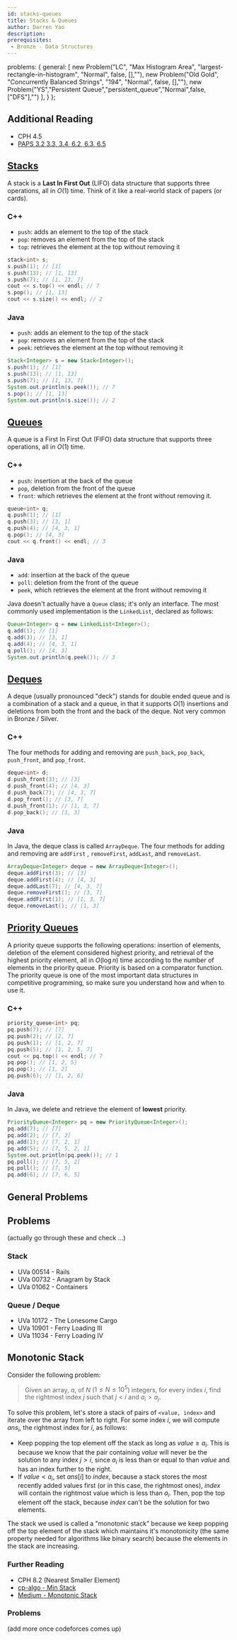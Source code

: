 ```yaml
---
id: stacks-queues
title: Stacks & Queues
author: Darren Yao
description: 
prerequisites:
 - Bronze - Data Structures
---
```



  problems: {
    general: [
      new Problem("LC", "Max Histogram Area", "largest-rectangle-in-histogram", "Normal", false, [],""),
      new Problem("Old Gold", "Concurrently Balanced Strings", "194", "Normal", false, [],""),
      new Problem("YS","Persistent Queue","persistent_queue","Normal",false,["DFS"],"")
    ],
  }
};

## Additional Reading

 - CPH 4.5
 - [PAPS 3.2 3.3, 3.4, 6.2, 6.3, 6.5](https://www.csc.kth.se/~jsannemo/slask/main.pdf)

## [Stacks](http://www.cplusplus.com/reference/stack/stack/)

A stack is a **Last In First Out** (LIFO) data structure that supports three operations, all in $O(1)$ time. Think of it like a real-world stack of papers (or cards).

### C++

 - `push`: adds an element to the top of the stack
 - `pop`: removes an element from the top of the stack
 - `top`: retrieves the element at the top without removing it

```cpp
stack<int> s;
s.push(1); // [1]
s.push(13); // [1, 13]
s.push(7); // [1, 13, 7]
cout << s.top() << endl; // 7
s.pop(); // [1, 13]
cout << s.size() << endl; // 2
```

### Java

 - `push`: adds an element to the top of the stack
 - `pop`: removes an element from the top of the stack
 - `peek`: retrieves the element at the top without removing it

```java
Stack<Integer> s = new Stack<Integer>();
s.push(1); // [1]
s.push(13); // [1, 13]
s.push(7); // [1, 13, 7]
System.out.println(s.peek()); // 7
s.pop(); // [1, 13]
System.out.println(s.size()); // 2
```

## [Queues](http://www.cplusplus.com/reference/queue/queue/)

A queue is a First In First Out (FIFO) data structure that supports three operations, all in $O(1)$ time. 

### C++

 - `push`: insertion at the back of the queue
 - `pop`, deletion from the front of the queue 
 - `front`: which retrieves the element at the front without removing it.

```cpp
queue<int> q;
q.push(1); // [1]
q.push(3); // [3, 1]
q.push(4); // [4, 3, 1]
q.pop(); // [4, 3]
cout << q.front() << endl; // 3
```

### Java

 - `add`: insertion at the back of the queue
 - `poll`: deletion from the front of the queue
 - `peek`, which retrieves the element at the front without removing it

Java doesn't actually have a `Queue` class; it's only an interface. The most commonly used implementation is the `LinkedList`, declared as follows:

```java
Queue<Integer> q = new LinkedList<Integer>();
q.add(1); // [1]
q.add(3); // [3, 1]
q.add(4); // [4, 3, 1]
q.poll(); // [4, 3]
System.out.println(q.peek()); // 3
```

## [Deques](http://www.cplusplus.com/reference/deque/deque/)

A deque (usually pronounced "deck") stands for double ended queue and is a combination of a stack and a queue, in that it supports $O(1)$ insertions and deletions from both the front and the back of the deque. Not very common in Bronze / Silver.

### C++

The four methods for adding and removing are `push_back`, `pop_back`, `push_front`, and `pop_front`. 

```cpp
deque<int> d;
d.push_front(3); // [3]
d.push_front(4); // [4, 3]
d.push_back(7); // [4, 3, 7]
d.pop_front(); // [3, 7]
d.push_front(1); // [1, 3, 7]
d.pop_back(); // [1, 3]
```

### Java

In Java, the deque class is called `ArrayDeque`. The four methods for adding and removing are `addFirst` , `removeFirst`, `addLast`, and `removeLast`.

```java
ArrayDeque<Integer> deque = new ArrayDeque<Integer>();
deque.addFirst(3); // [3]
deque.addFirst(4); // [4, 3]
deque.addLast(7); // [4, 3, 7]
deque.removeFirst(); // [3, 7]
deque.addFirst(1); // [1, 3, 7]
deque.removeLast(); // [1, 3]
```

## [Priority Queues](http://www.cplusplus.com/reference/queue/priority_queue/)

A priority queue supports the following operations: insertion of elements, deletion of the element considered highest priority, and retrieval of the highest priority element, all in $O(\log n)$ time according to the number of elements in the priority queue. Priority is based on a comparator function. The priority queue is one of the most important data structures in competitive programming, so make sure you understand how and when to use it. 

### C++

```cpp
priority_queue<int> pq;
pq.push(7); // [7]
pq.push(2); // [2, 7]
pq.push(1); // [1, 2, 7]
pq.push(5); // [1, 2, 5, 7]
cout << pq.top() << endl; // 7
pq.pop(); // [1, 2, 5]
pq.pop(); // [1, 2]
pq.push(6); // [1, 2, 6]
```

### Java

In Java, we delete and retrieve the element of **lowest** priority.

```java
PriorityQueue<Integer> pq = new PriorityQueue<Integer>();
pq.add(7); // [7]
pq.add(2); // [7, 2]
pq.add(1); // [7, 2, 1]
pq.add(5); // [7, 5, 2, 1]
System.out.println(pq.peek()); // 1
pq.poll(); // [7, 5, 2]
pq.poll(); // [7, 5]
pq.add(6); // [7, 6, 5]
```

## General Problems

## Problems

(actually go through these and check ...)

### Stack

  - UVa 00514 - Rails
  - UVa 00732 - Anagram by Stack
  - UVa 01062 - Containers

### Queue / Deque 

  - UVa 10172 - The Lonesome Cargo
  - UVa 10901 - Ferry Loading III
  - UVa 11034 - Ferry Loading IV

## Monotonic Stack

Consider the following problem: 

> Given an array, $a$, of $N$ ($1 \le N \le 10^5$) integers, for every index $i$, find the rightmost index $j$ such that $j < i$ and $a_i > a_j$. 

To solve this problem, let's store a stack of pairs of `<value, index>` and iterate over the array from left to right.  For some index $i$, we will compute $ans_i$, the rightmost index for $i$, as follows:

- Keep popping the top element off the stack as long as $value \ge a_i$. This is because we know that the pair containing $value$ will never be the solution to any index $j > i$, since $a_i$ is less than or equal to than $value$ and has an index further to the right.
- If $value < a_i$, set $ans[i]$ to $index$, because a stack stores the most recently added values first (or in this case, the rightmost ones), $index$ will contain the rightmost value which is less than $a_i$. Then, pop the top element off the stack, because $index$ can't be the solution for two elements.

The stack we used is called a "monotonic stack" because we keep popping off the top element of the stack which maintains it's monotonicity (the same property needed for algorithms like binary search) because the elements in the stack are increasing. 

### Further Reading

 - CPH 8.2 (Nearest Smaller Element)
 - [cp-algo - Min Stack](https://cp-algorithms.com/data_structures/stack_queue_modification.html)
 - [Medium - Monotonic Stack](https://medium.com/@vishnuvardhan623/monotonic-stack-e9dcc4fa8c3e)

### Problems

<problems-list problems={metadata.problems.general} />

(add more once codeforces comes up)
